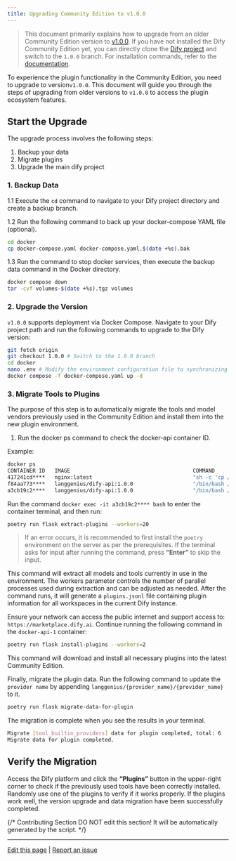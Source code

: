 ```yaml
---
title: Upgrading Community Edition to v1.0.0
---
```


> This document primarily explains how to upgrade from an older Community Edition version to [v1.0.0](https://github.com/langgenius/dify/releases/tag/1.0.0). If you have not installed the Dify Community Edition yet, you can directly clone the [Dify project](https://github.com/langgenius/dify) and switch to the `1.0.0` branch. For installation commands, refer to the [documentation](/en/getting-started/install-self-hosted/docker-compose).

To experience the plugin functionality in the Community Edition, you need to upgrade to version`v1.0.0`. This document will guide you through the steps of upgrading from older versions to `v1.0.0` to access the plugin ecosystem features.

## Start the Upgrade

The upgrade process involves the following steps:

1. Backup your data
2. Migrate plugins
3. Upgrade the main dify project

### 1. Backup Data

1.1 Execute the `cd` command to navigate to your Dify project directory and create a backup branch.

1.2 Run the following command to back up your docker-compose YAML file (optional).

```bash
cd docker
cp docker-compose.yaml docker-compose.yaml.$(date +%s).bak
```

1.3 Run the command to stop docker services, then execute the backup data command in the Docker directory.

```bash
docker compose down
tar -cvf volumes-$(date +%s).tgz volumes
```

### 2. Upgrade the Version

`v1.0.0` supports deployment via Docker Compose. Navigate to your Dify project path and run the following commands to upgrade to the Dify version:

```bash
git fetch origin
git checkout 1.0.0 # Switch to the 1.0.0 branch
cd docker
nano .env # Modify the environment configuration file to synchronizing .env.example file
docker compose -f docker-compose.yaml up -d
```

### 3. Migrate Tools to Plugins

The purpose of this step is to automatically migrate the tools and model vendors previously used in the Community Edition and install them into the new plugin environment.

1.	Run the docker ps command to check the docker-api container ID.

Example:

```bash
docker ps
CONTAINER ID   IMAGE                                       COMMAND                  CREATED       STATUS                 PORTS                                                                                                                             NAMES
417241cd****   nginx:latest                                "sh -c 'cp /docker-e…"   3 hours ago   Up 3 hours             0.0.0.0:80->80/tcp, :::80->80/tcp, 0.0.0.0:443->443/tcp, :::443->443/tcp                                                          docker-nginx-1
f84aa773****   langgenius/dify-api:1.0.0                   "/bin/bash /entrypoi…"   3 hours ago   Up 3 hours             5001/tcp                                                                                                                          docker-worker-1
a3cb19c2****   langgenius/dify-api:1.0.0                   "/bin/bash /entrypoi…"   3 hours ago   Up 3 hours             5001/tcp                                                                                                                          docker-api-1
```

Run the command `docker exec -it a3cb19c2**** bash` to enter the container terminal, and then run:

```bash
poetry run flask extract-plugins --workers=20
```

> If an error occurs, it is recommended to first install the `poetry` environment on the server as per the prerequisites. If the terminal asks for input after running the command, press **“Enter”** to skip the input.

This command will extract all models and tools currently in use in the environment. The workers parameter controls the number of parallel processes used during extraction and can be adjusted as needed. After the command runs, it will generate a `plugins.jsonl` file containing plugin information for all workspaces in the current Dify instance.

Ensure your network can access the public internet and support access to: `https://marketplace.dify.ai`. Continue running the following command in the `docker-api-1` container:

```bash
poetry run flask install-plugins --workers=2
```

This command will download and install all necessary plugins into the latest Community Edition. 

Finally, migrate the plugin data. Run the following command to update the `provider name` by appending `langgenius/{provider_name}/{provider_name}` to it.

```bash
poetry run flask migrate-data-for-plugin
``` 

The migration is complete when you see the results in your terminal.

```bash
Migrate [tool_builtin_providers] data for plugin completed, total: 6
Migrate data for plugin completed.
```

## Verify the Migration

Access the Dify platform and click the **“Plugins”** button in the upper-right corner to check if the previously used tools have been correctly installed. Randomly use one of the plugins to verify if it works properly. If the plugins work well, the version upgrade and data migration have been successfully completed.

{/*
Contributing Section
DO NOT edit this section!
It will be automatically generated by the script.
*/}

---

[Edit this page](https://github.com/langgenius/dify-docs/edit/main/en/development/migration/migrate-to-v1.mdx) | [Report an issue](https://github.com/langgenius/dify-docs/issues/new?title=Documentation%20Issue%3A%20te-to&body=%23%23%20Issue%20Description%0A%3C%21--%20Please%20briefly%20describe%20the%20issue%20you%20found%20--%3E%0A%0A%23%23%20Page%20Link%0Ahttps%3A%2F%2Fgithub.com%2Flanggenius%2Fdify-docs%2Fblob%2Fmain%2Fen/development/migration%2Fmigrate-to-v1.mdx%0A%0A%23%23%20Suggested%20Changes%0A%3C%21--%20If%20you%20have%20specific%20suggestions%20for%20changes%2C%20please%20describe%20them%20here%20--%3E%0A%0A%3C%21--%20Thank%20you%20for%20helping%20improve%20our%20documentation%21%20--%3E)

